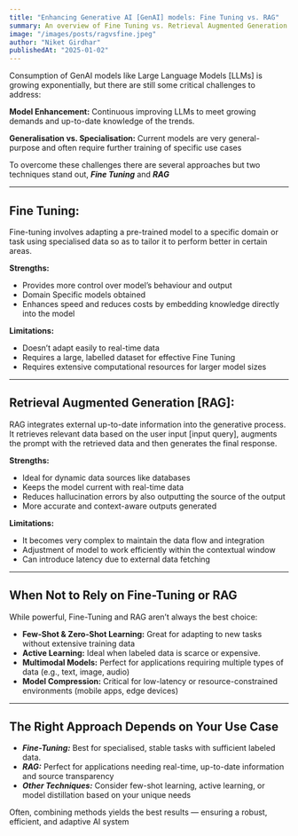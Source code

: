 ```yaml
---
title: "Enhancing Generative AI [GenAI] models: Fine Tuning vs. RAG"
summary: An overview of Fine Tuning vs. Retrieval Augmented Generation (RAG) techniques for enhancing Generative AI models, highlighting their strengths, limitations, and ideal use cases.
image: "/images/posts/ragvsfine.jpeg"
author: "Niket Girdhar"
publishedAt: "2025-01-02"
---
```



Consumption of GenAI models like Large Language Models [LLMs] is growing exponentially, but there are still some critical challenges to address:

**Model Enhancement:** Continuous improving LLMs to meet growing demands and up-to-date knowledge of the trends.

**Generalisation vs. Specialisation:** Current models are very general-purpose and often require further training of specific use cases

To overcome these challenges there are several approaches but two techniques stand out, ***Fine Tuning*** and ***RAG***

---

## Fine Tuning:

Fine-tuning involves adapting a pre-trained model to a specific domain or task using specialised data so as to tailor it to perform better in certain areas.

**Strengths:**
- Provides more control over model’s behaviour and output
- Domain Specific models obtained
- Enhances speed and reduces costs by embedding knowledge directly into the model

**Limitations:**
- Doesn’t adapt easily to real-time data
- Requires a large, labelled dataset for effective Fine Tuning
- Requires extensive computational resources for larger model sizes

---

## Retrieval Augmented Generation [RAG]:

RAG integrates external up-to-date information into the generative process. It retrieves relevant data based on the user input [input query], augments the prompt with the retrieved data and then generates the final response.

**Strengths:**
- Ideal for dynamic data sources like databases
- Keeps the model current with real-time data
- Reduces hallucination errors by also outputting the source of the output
- More accurate and context-aware outputs generated

**Limitations:**
- It becomes very complex to maintain the data flow and integration 
- Adjustment of model to work efficiently within the contextual window
- Can introduce latency due to external data fetching

---

## When Not to Rely on Fine-Tuning or RAG

While powerful, Fine-Tuning and RAG aren’t always the best choice:
- **Few-Shot & Zero-Shot Learning:** Great for adapting to new tasks without extensive training data
- **Active Learning:** Ideal when labeled data is scarce or expensive.
- **Multimodal Models:** Perfect for applications requiring multiple types of data (e.g., text, image, audio)
- **Model Compression:** Critical for low-latency or resource-constrained environments (mobile apps, edge devices)

--- 

## The Right Approach Depends on Your Use Case

- ***Fine-Tuning:*** Best for specialised, stable tasks with sufficient labeled data.
- ***RAG:*** Perfect for applications needing real-time, up-to-date information and source transparency
- ***Other Techniques:*** Consider few-shot learning, active learning, or model distillation based on your unique needs

Often, combining methods yields the best results — ensuring a robust, efficient, and adaptive AI system
